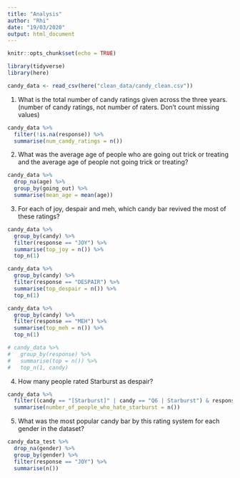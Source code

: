 ```yaml
---
title: "Analysis"
author: "Rhi"
date: "19/03/2020"
output: html_document
---
```


```r
knitr::opts_chunk$set(echo = TRUE)
```

```r
library(tidyverse)
library(here)
```

```r
candy_data <- read_csv(here("clean_data/candy_clean.csv"))
```

1.
What is the total number of candy ratings given across the three years. (number of candy ratings, not number of raters. Don’t count missing values)
```r
candy_data %>%
  filter(!is.na(response)) %>%
  summarise(num_candy_ratings = n())
```

2.
What was the average age of people who are going out trick or treating and the average age of people not going trick or treating?
```r
candy_data %>% 
  drop_na(age) %>% 
  group_by(going_out) %>% 
  summarise(mean_age = mean(age))
```

3.
For each of joy, despair and meh, which candy bar revived the most of these ratings?
```r
candy_data %>% 
  group_by(candy) %>% 
  filter(response == "JOY") %>% 
  summarise(top_joy = n()) %>% 
  top_n(1)

candy_data %>% 
  group_by(candy) %>% 
  filter(response == "DESPAIR") %>% 
  summarise(top_despair = n()) %>% 
  top_n(1)

candy_data %>% 
  group_by(candy) %>% 
  filter(response == "MEH") %>% 
  summarise(top_meh = n()) %>% 
  top_n(1)

# candy_data %>% 
#   group_by(response) %>% 
#   summarise(top = n()) %>% 
#   top_n(1, candy)
```

4.
How many people rated Starburst as despair?
```r
candy_data %>% 
  filter((candy == "[Starburst]" | candy == "Q6 | Starburst") & response == "DESPAIR") %>% 
  summarise(number_of_people_who_hate_starburst = n())
```

5.
What was the most popular candy bar by this rating system for each gender in the dataset?
```r
candy_data_test %>%
  drop_na(gender) %>% 
  group_by(gender) %>% 
  filter(response == "JOY") %>% 
  summarise(n())
```

